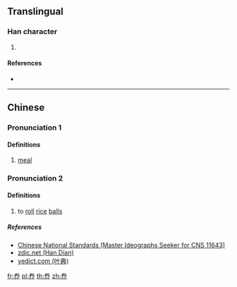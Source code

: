 ==Translingual==

===Han character===
{{Han char|rn=37|rad=大|as=05|sn=8|four=|canj=FQLL}}

# {{defn|Han|sort=大05}}

====References====
* {{Han ref|kx=0251.091|hdz=10536.041|uh=594D|ud=22861}}

----

==Chinese==
{{zh-forms}}

===Pronunciation 1===
{{zh-pron
|m=quān
|ma=Zh-quan.ogg
|c=
|h=pfs=
|md=
|mn=
|w=
|mc=
|oc=
|cat=
}}

====Definitions====
{{zh-hanzi}}

# [[meal]]

===Pronunciation 2===
{{zh-pron
|m=juàn
|ma=
|c=
|h=pfs=
|md=
|mn=
|w=
|mc=
|oc=
|cat=v
}}

====Definitions====
{{zh-hanzi}}

# to [[roll]] [[rice]] [[balls]]

=====References=====
* [http://www.cns11643.gov.tw/AIDB/query_general_view.do?page=3&code=6467 Chinese National Standards (Master Ideographs Seeker for CNS 11643)]
* [http://www.zdic.net/z/17/js/594D.htm zdic.net (Han Dian)]
* [http://yedict.com/zscontent.asp?uni=594D yedict.com (叶典)]

[[fr:奍]]
[[pl:奍]]
[[th:奍]]
[[zh:奍]]